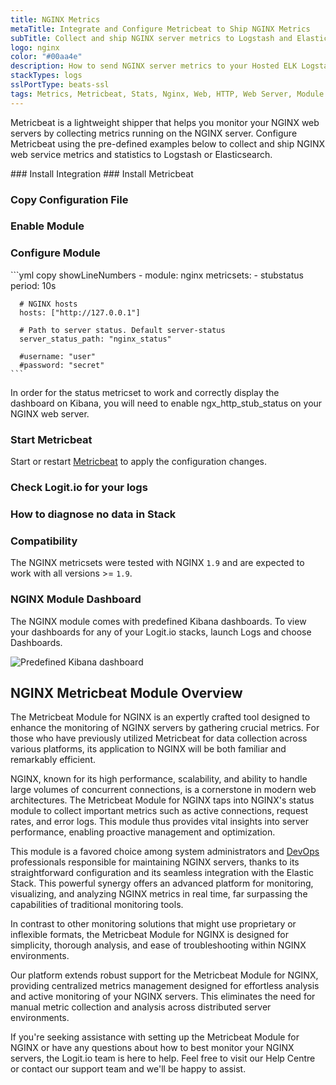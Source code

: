 ```yaml
---
title: NGINX Metrics
metaTitle: Integrate and Configure Metricbeat to Ship NGINX Metrics
subTitle: Collect and ship NGINX server metrics to Logstash and Elasticsearch
logo: nginx
color: "#00aa4e"
description: How to send NGINX server metrics to your Hosted ELK Logstash instance. Configure Metricbeat to send NGINX web server metrics to Logstash or Elasticsearch. 
stackTypes: logs
sslPortType: beats-ssl
tags: Metrics, Metricbeat, Stats, Nginx, Web, HTTP, Web Server, Module
---
```


Metricbeat is a lightweight shipper that helps you monitor your NGINX web 
servers by collecting metrics running on the NGINX server. Configure 
Metricbeat using the pre-defined examples below to collect and ship NGINX 
web service metrics and statistics to Logstash or Elasticsearch.

<Steps>
  ### Install Integration
  <InstallIntegration/>
  ### Install Metricbeat

  <InstallBeat beatname="metricbeat" />

  ### Copy Configuration File

  <MetricbeatOutput />

  ### Enable Module

  <EnableMetricbeatModule module="nginx" />

  ### Configure Module

  <ConfigureMetricbeatModule module="nginx">
    ```yml copy showLineNumbers
    - module: nginx
      metricsets:
        - stubstatus
      period: 10s
    
      # NGINX hosts
      hosts: ["http://127.0.0.1"]
    
      # Path to server status. Default server-status
      server_status_path: "nginx_status"
    
      #username: "user"
      #password: "secret"
    ```
  </ConfigureMetricbeatModule>

  In order for the status metricset to work and correctly display the 
  dashboard on Kibana, you will need to enable ngx_http_stub_status on your NGINX web server.

  ### Start Metricbeat

  Start or restart [Metricbeat](https://www.elastic.co/guide/en/beats/metricbeat/master/metricbeat-starting.html) 
  to apply the configuration changes.

  ### Check Logit.io for your logs

  <LaunchStack utmMedium="logs" utmCampaign="nginx_metricbeat" source="metrics_nginx" />

  ### How to diagnose no data in Stack

  <DiagnoseNoData />
  
  ### Compatibility

  The NGINX metricsets were tested with NGINX `1.9` and are expected to work with all versions >= `1.9`.

  ### NGINX Module Dashboard

  The NGINX module comes with predefined Kibana dashboards. To view your dashboards for any 
  of your Logit.io stacks, launch Logs and choose Dashboards.

  ![Predefined Kibana dashboard](@/images/integrations/metricbeats/metricbeat_nginx_module.png)

</Steps>

## NGINX Metricbeat Module Overview

The Metricbeat Module for NGINX is an expertly crafted tool designed to 
enhance the monitoring of NGINX servers by gathering crucial metrics. 
For those who have previously utilized Metricbeat for data collection 
across various platforms, its application to NGINX will be both 
familiar and remarkably efficient.

NGINX, known for its high performance, scalability, and ability to 
handle large volumes of concurrent connections, is a cornerstone in modern 
web architectures. The Metricbeat Module for NGINX taps into NGINX's status 
module to collect important metrics such as active connections, request 
rates, and error logs. This module thus provides vital insights into 
server performance, enabling proactive management and optimization.

This module is a favored choice among system administrators 
and [DevOps](https://logit.io/blog/post/what-is-devops/) professionals 
responsible for maintaining NGINX servers, thanks to its straightforward 
configuration and its seamless integration with the Elastic Stack. This 
powerful synergy offers an advanced platform for monitoring, visualizing, 
and analyzing NGINX metrics in real time, far surpassing the 
capabilities of traditional monitoring tools.

In contrast to other monitoring solutions that might use proprietary or 
inflexible formats, the Metricbeat Module for NGINX is designed for 
simplicity, thorough analysis, and ease of troubleshooting within NGINX environments.

Our platform extends robust support for the Metricbeat Module for NGINX, 
providing centralized metrics management designed for effortless analysis 
and active monitoring of your NGINX servers. This eliminates the need 
for manual metric collection and analysis across distributed server environments.

If you're seeking assistance with setting up the Metricbeat Module for 
NGINX or have any questions about how to best monitor your NGINX servers, 
the Logit.io team is here to help. Feel free to visit our Help Centre or 
contact our support team <IntercomButton text="via live chat" /> and we'll be happy to assist.